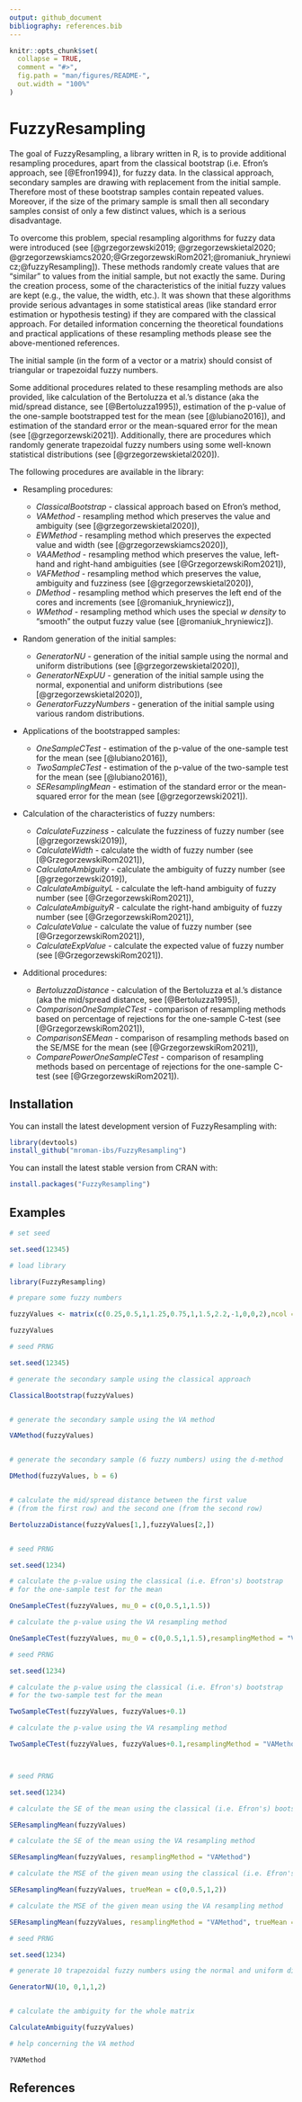 ```yaml
---
output: github_document
bibliography: references.bib
---
```


<!-- README.md is generated from README.Rmd. Please edit that file -->

```r
knitr::opts_chunk$set(
  collapse = TRUE,
  comment = "#>",
  fig.path = "man/figures/README-",
  out.width = "100%"
)
```

# FuzzyResampling


The goal of FuzzyResampling, a library written in R, is to provide additional resampling procedures, apart from the classical bootstrap (i.e. Efron's approach, see [@Efron1994]), for fuzzy data.
In the classical approach, secondary samples are drawing with replacement from the initial sample.
Therefore most of these bootstrap samples contain repeated values. Moreover, if the  size of the primary sample is small then all secondary samples consist of only a few distinct values, which is a serious disadvantage.

To overcome this problem, special resampling algorithms for fuzzy data were introduced (see [@grzegorzewski2019; @grzegorzewskietal2020; 
@grzegorzewskiamcs2020;@GrzegorzewskiRom2021;@romaniuk_hryniewicz;@fuzzyResampling]).
These methods randomly create values that are "similar" to values from the initial sample, but not exactly the same.
During the creation process, some of the characteristics of the initial fuzzy values are kept (e.g., the value, the width, etc.).
It was shown that these algorithms provide serious advantages in some statistical areas (like standard error
estimation or hypothesis testing) if they are compared with the classical approach.
For detailed information concerning the theoretical foundations and practical applications of these resampling methods please see the above-mentioned references.

The initial sample (in the form of a vector or a matrix) should consist of triangular or trapezoidal fuzzy numbers.

Some additional procedures related to these resampling methods are also provided, like calculation of the Bertoluzza et al.'s distance (aka the mid/spread distance, see [@Bertoluzza1995]), estimation of the p-value of the one-sample bootstrapped test for the mean (see [@lubiano2016]), and estimation of the standard error or the mean-squared error for the mean (see [@grzegorzewski2021]).
Additionally, there are procedures which randomly generate trapezoidal fuzzy numbers using some well-known statistical distributions (see [@grzegorzewskietal2020]).

The following procedures are available in the library:

+ Resampling procedures:
  + *ClassicalBootstrap* - classical approach based on Efron's method,
  + *VAMethod* - resampling method which preserves the value and ambiguity (see [@grzegorzewskietal2020]),
  + *EWMethod* - resampling method which preserves the expected value and width (see [@grzegorzewskiamcs2020]),
  + *VAAMethod* - resampling method which preserves the value, left-hand and right-hand ambiguities (see [@GrzegorzewskiRom2021]),
  + *VAFMethod* - resampling method which preserves the value, ambiguity and fuzziness (see [@grzegorzewskietal2020]),
  + *DMethod* - resampling method which preserves the left end of the cores and increments (see [@romaniuk_hryniewicz]),
  + *WMethod* - resampling method which uses the special *w density* to "smooth" the output fuzzy value (see [@romaniuk_hryniewicz]).
  
+ Random generation of the initial samples:  
  + *GeneratorNU* - generation of the initial sample using the normal and uniform distributions (see [@grzegorzewskietal2020]),
  + *GeneratorNExpUU* - generation of the initial sample using the normal, exponential and uniform distributions (see [@grzegorzewskietal2020]),
  + *GeneratorFuzzyNumbers* - generation of the initial sample using various random distributions.
  
+ Applications of the bootstrapped samples:  

  + *OneSampleCTest* - estimation of the p-value of the one-sample test for the mean (see [@lubiano2016]),
  + *TwoSampleCTest* - estimation of the p-value of the two-sample test for the mean (see [@lubiano2016]),
  + *SEResamplingMean* - estimation of the standard error or the mean-squared error for the mean (see [@grzegorzewski2021]).
  
+ Calculation of the characteristics of fuzzy numbers:

  + *CalculateFuzziness* - calculate the fuzziness of fuzzy number (see [@grzegorzewski2019]),
  + *CalculateWidth* - calculate the width of fuzzy number (see [@GrzegorzewskiRom2021]),
  + *CalculateAmbiguity* - calculate the ambiguity of fuzzy number  (see [@grzegorzewski2019]),
  + *CalculateAmbiguityL* - calculate the left-hand ambiguity of fuzzy number (see [@GrzegorzewskiRom2021]),
  + *CalculateAmbiguityR* - calculate the right-hand ambiguity of fuzzy number (see [@GrzegorzewskiRom2021]),
  + *CalculateValue* - calculate the value of fuzzy number (see [@GrzegorzewskiRom2021]),
  + *CalculateExpValue* - calculate the expected value of fuzzy number (see [@GrzegorzewskiRom2021]).
  

+ Additional procedures:
  + *BertoluzzaDistance* - calculation of the Bertoluzza et al.'s distance (aka the mid/spread distance, see [@Bertoluzza1995]),
  + *ComparisonOneSampleCTest* - comparison of resampling methods based on percentage of rejections for the one-sample C-test (see [@GrzegorzewskiRom2021]),
  + *ComparisonSEMean* - comparison of resampling methods based on the SE/MSE for the mean (see [@GrzegorzewskiRom2021]),
  + *ComparePowerOneSampleCTest* - comparison of resampling methods based on percentage of rejections for the one-sample C-test (see [@GrzegorzewskiRom2021]).

## Installation

You can install the latest development version of FuzzyResampling with:

``` r
library(devtools)
install_github("mroman-ibs/FuzzyResampling")
```

You can install the latest stable version from CRAN with:

``` r
install.packages("FuzzyResampling")
```

## Examples


``` r
# set seed

set.seed(12345)

# load library

library(FuzzyResampling)

# prepare some fuzzy numbers

fuzzyValues <- matrix(c(0.25,0.5,1,1.25,0.75,1,1.5,2.2,-1,0,0,2),ncol = 4,byrow = TRUE)

fuzzyValues

# seed PRNG

set.seed(12345)

# generate the secondary sample using the classical approach

ClassicalBootstrap(fuzzyValues)


# generate the secondary sample using the VA method

VAMethod(fuzzyValues)


# generate the secondary sample (6 fuzzy numbers) using the d-method

DMethod(fuzzyValues, b = 6)


# calculate the mid/spread distance between the first value
# (from the first row) and the second one (from the second row)

BertoluzzaDistance(fuzzyValues[1,],fuzzyValues[2,])


# seed PRNG

set.seed(1234)

# calculate the p-value using the classical (i.e. Efron's) bootstrap
# for the one-sample test for the mean

OneSampleCTest(fuzzyValues, mu_0 = c(0,0.5,1,1.5))

# calculate the p-value using the VA resampling method

OneSampleCTest(fuzzyValues, mu_0 = c(0,0.5,1,1.5),resamplingMethod = "VAMethod")

# seed PRNG

set.seed(1234)

# calculate the p-value using the classical (i.e. Efron's) bootstrap
# for the two-sample test for the mean

TwoSampleCTest(fuzzyValues, fuzzyValues+0.1)

# calculate the p-value using the VA resampling method

TwoSampleCTest(fuzzyValues, fuzzyValues+0.1,resamplingMethod = "VAMethod")



# seed PRNG

set.seed(1234)

# calculate the SE of the mean using the classical (i.e. Efron's) bootstrap

SEResamplingMean(fuzzyValues)

# calculate the SE of the mean using the VA resampling method

SEResamplingMean(fuzzyValues, resamplingMethod = "VAMethod")

# calculate the MSE of the given mean using the classical (i.e. Efron's) bootstrap

SEResamplingMean(fuzzyValues, trueMean = c(0,0.5,1,2))

# calculate the MSE of the given mean using the VA resampling method

SEResamplingMean(fuzzyValues, resamplingMethod = "VAMethod", trueMean = c(0,0.5,1,2))

# seed PRNG

set.seed(1234)

# generate 10 trapezoidal fuzzy numbers using the normal and uniform distributions

GeneratorNU(10, 0,1,1,2)


# calculate the ambiguity for the whole matrix

CalculateAmbiguity(fuzzyValues)

```

``` r
# help concerning the VA method

?VAMethod

```

## References

